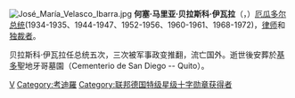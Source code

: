 [[File:José_María_Velasco_Ibarra.jpg|right]]
'''何塞·马里亚·贝拉斯科·伊瓦拉'''（{{lang-es|José María Velasco Ibarra}}，{{bd|1893年||1979年}}）[[厄瓜多尔总统|厄瓜多尔总统]](1934-1935、1944-1947、1952-1956、1960-1961、1968-1972)，[[律师|律师]]和[[独裁者|独裁者]]。

贝拉斯科·伊瓦拉任总统五次，三次被军事政变推翻，流亡国外。逝世後安葬於[[基多|基多]]聖地牙哥墓園（Cementerio de San Diego -- Quito）。

{{start box}}
{{succession box | [[阿韦拉多·蒙塔尔沃|阿韦拉多·蒙塔尔沃]]| [[安东尼奥·庞斯|安东尼奥·庞斯]]|[[厄瓜多尔总统|厄瓜多尔总统]]|1934年—1935年}}
{{succession box | [[胡利奥·特奥多罗·萨莱姆·加列戈斯|胡利奥·特奥多罗·萨莱姆·加列戈斯]]| [[卡洛斯·曼切诺·卡哈斯|卡洛斯·曼切诺·卡哈斯]]|[[厄瓜多尔总统|厄瓜多尔总统]]|1944年—1947年}}
{{succession box | [[加洛·普拉萨·拉索|加洛·普拉萨·拉索]]| [[卡米洛·庞塞·恩里克斯|卡米洛·庞塞·恩里克斯]]|[[厄瓜多尔总统|厄瓜多尔总统]]|1952年—956年}}
{{succession box | [[卡米洛·庞塞·恩里克斯|卡米洛·庞塞·恩里克斯]]| [[卡洛斯·胡利奥·阿罗塞梅纳·蒙罗伊|卡洛斯·胡利奥·阿罗塞梅纳·蒙罗伊]]|[[厄瓜多尔总统|厄瓜多尔总统]]|1960年—1961年}}
{{succession box | [[奥托·阿罗塞梅纳·戈麦斯|奥托·阿罗塞梅纳·戈麦斯]]| [[吉列尔莫·罗德里格斯·拉腊|吉列尔莫·罗德里格斯·拉腊]]|[[厄瓜多尔总统|厄瓜多尔总统]]|1968年—1972年}}
{{end box}}

{{Authority control}}
{{美洲政治人物小作品}}

[[Category:厄瓜多尔總統|V]]
[[Category:考迪羅|Category:考迪羅]]
[[Category:联邦德国特级星级十字勋章获得者|Category:联邦德国特级星级十字勋章获得者]]